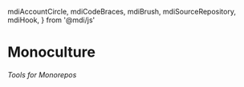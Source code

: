   mdiAccountCircle,
  mdiCodeBraces,
  mdiBrush,
  mdiSourceRepository,
  mdiHook,
} from '@mdi/js'

# Monoculture
###### Tools for Monorepos

<Cards num={2}>
  <Card
    title="Monodoc"
  />
</Cards>
